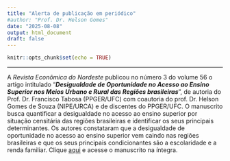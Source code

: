 ```yaml
---
title: "Alerta de publicação em periódico"
#author: "Prof. Dr. Helson Gomes"
date: "2025-08-08"
output: html_document
draft: false
---
```


```r
knitr::opts_chunk$set(echo = TRUE)
```
<hr>

A *Revista Econômica do Nordeste* publicou no número 3 do volume 56 o artigo intitulado "***Desigualdade de Oportunidade no Acesso ao Ensino Superior nos Meios Urbano e Rural das Regiões brasileiras***", de autoria do Prof. Dr. Francisco Tabosa (PPGER/UFC) com coautoria do prof. Dr. Helson Gomes de Souza (NIPE/URCA) e de discentes do PPGER/UFC. O manuscrito busca quantificar a desigualdade no acesso ao ensino superior por situação censitária das regiões brasileiras e identificar os seus principais determinantes. Os autores constataram que a desigualdade de oportunidade no acesso ao ensino superior vem caindo nas regiões brasileiras e que os seus principais condicionantes são a escolaridade e a renda familiar. Clique [aqui](https://doi.org/10.61673/ren.2025.1661) e acesse o manuscrito na íntegra.

</hr>